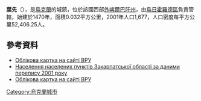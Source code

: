 {{coord|48|23|34|N|22|16|23|E|scale:100000|display=title}}

'''葉先'''（{{lang-uk|Есень}}），是[[烏克蘭|烏克蘭]]的城鎮，位於該國西部[[外喀爾巴阡州|外喀爾巴阡州]]，由[[烏日霍羅德區|烏日霍羅德區]]負責管轄，始建於1470年，面積0.032平方公里，2001年人口1,677，人口密度每平方公里52,406.25人。

==參考資料==
*[http://w1.c1.rada.gov.ua/pls/z7503/A005?rdat1=07.07.2014&rf7571=11721 Облікова картка на сайті ВРУ]
*[http://pop-stat.mashke.org/ukraine-census-2001/zakarpatska.htm Населення населених пунктів Закарпатської області за даними перепису 2001 року] {{Wayback|url=http://pop-stat.mashke.org/ukraine-census-2001/zakarpatska.htm |date=20170809173405 }}
* [http://w1.c1.rada.gov.ua/pls/z7503/A005?rdat1=07.07.2014&rf7571=11700 Облікова картка на сайті ВРУ]

{{Ukraine-geo-stub}}
[[Category:烏克蘭城市|Category:烏克蘭城市]]